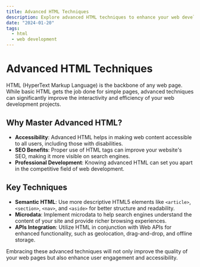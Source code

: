 ```yaml
---
title: Advanced HTML Techniques
description: Explore advanced HTML techniques to enhance your web development skills.
date: "2024-01-20"
tags:
  - html
  - web development
---
```


# Advanced HTML Techniques

HTML (HyperText Markup Language) is the backbone of any web page. While basic HTML gets the job done for simple pages, advanced techniques can significantly improve the interactivity and efficiency of your web development projects.

## Why Master Advanced HTML?

- **Accessibility**: Advanced HTML helps in making web content accessible to all users, including those with disabilities.
- **SEO Benefits**: Proper use of HTML tags can improve your website's SEO, making it more visible on search engines.
- **Professional Development**: Knowing advanced HTML can set you apart in the competitive field of web development.

## Key Techniques

- **Semantic HTML**: Use more descriptive HTML5 elements like `<article>`, `<section>`, `<nav>`, and `<aside>` for better structure and readability.
- **Microdata**: Implement microdata to help search engines understand the content of your site and provide richer browsing experiences.
- **APIs Integration**: Utilize HTML in conjunction with Web APIs for enhanced functionality, such as geolocation, drag-and-drop, and offline storage.

Embracing these advanced techniques will not only improve the quality of your web pages but also enhance user engagement and accessibility.
